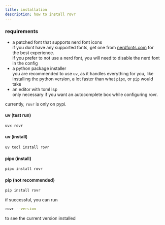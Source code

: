 ```yaml
---
title: installation
description: how to install rovr
---
```


### requirements

- a patched font that supports nerd font icons
  <br />
  if you dont have any supported fonts, get one from
  [nerdfonts.com](https://www.nerdfonts.com/font-downloads) for the best
  experience.
  <br />
  if you prefer to not use a nerd font, you will need to disable the nerd font
  in the config
- a python package installer
  <br />
  you are recommended to use `uv`, as it handles everything for you, like
  installing the python version, a lot faster than what `pipx`, or `pip` would
  take
- an editor with toml lsp
  <br />
  only necessary if you want an autocomplete box while configuring rovr.

currently, `rovr` is only on pypi.

#### uv (test run)

```sh
uvx rovr
```

#### uv (install)

```sh
uv tool install rovr
```

#### pipx (install)

```sh
pipx install rovr
```

#### pip (not recommended)

```sh
pip install rovr
```

if successful, you can run

```sh
rovr --version
```

to see the current version installed
